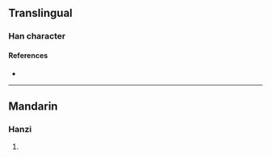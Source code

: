 {{character info/new}}
==Translingual==

===Han character===
{{Han char|rn=86|rad=火|as=13|sn=17|four=|canj=FHSK|ids=⿰火敫}}

====References====
* {{Han ref|kx=0685.050|dkj=19474|dj=1097.090|hdz=32241.050|uh=71E9|ud=29161}}

----

==Mandarin==

===Hanzi===
{{cmn-hanzi|pin=[[què]] ([[que4]])|wg=ch'üeh<sup>4</sup>}}

# {{defn|lang=cmn|sort=火13}}